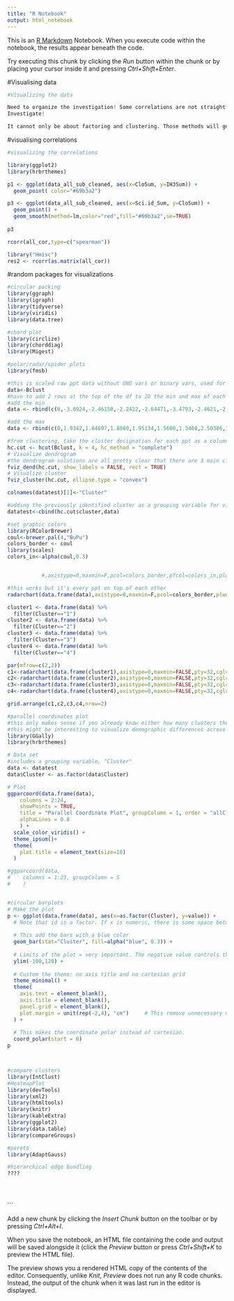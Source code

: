 ---
title: "R Notebook"
output: html_notebook
---

This is an [R Markdown](http://rmarkdown.rstudio.com) Notebook. When you execute code within the notebook, the results appear beneath the code. 

Try executing this chunk by clicking the *Run* button within the chunk or by placing your cursor inside it and pressing *Ctrl+Shift+Enter*. 

#Visualising data
```{r}
#Visualizing the data

Need to organize the investigation! Some correlations are not straightforward, e.g. CMean is correlated with both ES and NFC, but ES and NFC are negatively correlated with each other! 
Investigate!

It cannot only be about factoring and clustering. Those methods will get rid of variables that are singly related to another variable singly. We also want to pursue these single variables in relation to the extant literature and see if we replicate their results!
```

#visualising correlations
```{r}
#visualizing the correlations

library(ggplot2)
library(hrbrthemes)

p1 <- ggplot(data_all_sub_cleaned, aes(x=CloSum, y=IH3Sum)) +  
  geom_point( color="#69b3a2")

p3 <- ggplot(data_all_sub_cleaned, aes(x=Sci.id_Sum, y=CloSum)) +  
  geom_point() +
  geom_smooth(method=lm,color="red",fill="#69b3a2",se=TRUE)
  
p3

rcorr(all_cor,type=c("spearman"))

library("Hmisc") 
res2 <- rcorr(as.matrix(all_cor))


```

#random packages for visualizations

```{r}
#circular packing
library(ggraph) 
library(igraph) 
library(tidyverse) 
library(viridis) 
library(data.tree)

#chord plot
library(circlize)
library(chorddiag)
library(Migest)

#polar/radar/spider plots
library(fmsb)

#this is scaled raw ppt data without GNG vars or binary vars, used for clustering by ppt
data<-Bclust
#have to add 2 rows at the top of the df to ID the min and max of each variable
#add the min
data <- rbind(c(0,-3.0924,-2.46150,-2.2422,-2.64471,-3.4793,-2.4621,-2.54740,-2.7792,-2.4046,-2.73994,-2.5634,-2.31735,-2.5716,-2.6758,-2.6963,-2.37277,-2.13110,-2.1096,-3.2408,-2.8489,-1.96163,-3.09380,-1.6906),data)

#add the max
data <- rbind(c(0,1.9342,1.84697,1.8060,1.95134,1.5600,1.3460,2.50386,1.6212,1.6031,1.83320,2.6862,2.41944,1.9469,1.6553,1.5736,1.82200,2.07669,1.2503,1.3693,1.4509,2.52539,3.41422,2.8022),data)

#from clustering, take the cluster designation for each ppt as a column
hc.cut <- hcut(Bclust, k = 4, hc_method = "complete")
# Visualize dendrogram
#the dendrogram solutions are all pretty clear that there are 3 main clusters 
fviz_dend(hc.cut, show_labels = FALSE, rect = TRUE)
# Visualize cluster
fviz_cluster(hc.cut, ellipse.type = "convex")

colnames(datatest)[1]<-"Cluster"

#adding the previously identified cluster as a grouping variable for visualization
datatest<-cbind(hc.cut$cluster,data)

#set graphic colors
library(RColorBrewer)
coul<-brewer.pal(4,"BuPu")
colors_border <- coul
library(scales)
colors_in<-alpha(coul,0.3)


           #,axistype=0,maxmin=F,pcol=colors_border,pfcol=colors_in,plwd=4,plty=1,cglcol="grey",cglty=1,axislabcol="black",cglwd=0.8,vlcex=0.8)

#this works but it's every ppt on top of each other
radarchart(data.frame(data),axistype=0,maxmin=F,pcol=colors_border,plwd=4,plty=1,cglcol="grey",cglty=1,axislabcol="black",cglwd=0.8,vlcex=0.8)

cluster1 <- data.frame(data) %>%
  filter(Cluster=="1")
cluster2 <- data.frame(data) %>%
  filter(Cluster=="2")
cluster3 <- data.frame(data) %>%
  filter(Cluster=="3")
cluster4 <- data.frame(data) %>%
  filter(Cluster=="4")

par(mfrow=c(2,2))
c1<-radarchart(data.frame(cluster1),axistype=0,maxmin=FALSE,pty=32,cglcol="grey",pcol="black",cglty=1,axislabcol="black")
c2<-radarchart(data.frame(cluster2),axistype=0,maxmin=FALSE,pty=32,cglcol="grey",pcol="black",cglty=1,axislabcol="black")
c3<-radarchart(data.frame(cluster3),axistype=0,maxmin=FALSE,pty=32,cglcol="grey",pcol="black",cglty=1,axislabcol="black")
c4<-radarchart(data.frame(cluster4),axistype=0,maxmin=FALSE,pty=32,cglcol="grey",pcol="black",cglty=1,axislabcol="black")

grid.arrange(c1,c2,c3,c4,nrow=2)

#parallel coordinates plot
#this only makes sense if you already know either how many clusters there are and add cluster identity through a categorical variable, or are interested in grouping via a categorical variable
#this might be interesting to visualize demographic differences across the variables of the whole dataset 
library(GGally)
library(hrbrthemes)

# Data set
#includes a grouping variable, "Cluster"
data <- datatest
data$Cluster <- as.factor(data$Cluster)

# Plot 
ggparcoord(data.frame(data), 
    columns = 2:24, 
    showPoints = TRUE, 
    title = "Parallel Coordinate Plot", groupColumn = 1, order = "allClass",
    alphaLines = 0.8 
    ) +  
  scale_color_viridis() + 
  theme_ipsum()+ 
  theme( 
    plot.title = element_text(size=10) 
  )

#ggparcoord(data, 
#    columns = 1:23, groupColumn = 5 
#    ) 


#circular barplots
# Make the plot 
p <- ggplot(data.frame(data), aes(x=as.factor(Cluster), y=value)) +       
  # Note that id is a factor. If x is numeric, there is some space between the first bar 
   
  # This add the bars with a blue color 
  geom_bar(stat="Cluster", fill=alpha("blue", 0.3)) + 
   
  # Limits of the plot = very important. The negative value controls the size of the inner circle, the positive one is useful to add size over each bar 
  ylim(-100,120) + 
   
  # Custom the theme: no axis title and no cartesian grid 
  theme_minimal() + 
  theme( 
    axis.text = element_blank(), 
    axis.title = element_blank(), 
    panel.grid = element_blank(), 
    plot.margin = unit(rep(-2,4), "cm")     # This remove unnecessary margin around plot 
  ) + 
   
  # This makes the coordinate polar instead of cartesian. 
  coord_polar(start = 0) 
p



#compare clusters
library(IntClust)
#HeatmapPlot
library(devTools)
library(xml2) 
library(htmltools) 
library(knitr) 
library(kableExtra) 
library(ggplot2) 
library(data.table)
library(compareGroups)

#pareto
library(AdaptGauss)

#hierarchical edge bundling 
????





```


```

Add a new chunk by clicking the *Insert Chunk* button on the toolbar or by pressing *Ctrl+Alt+I*.

When you save the notebook, an HTML file containing the code and output will be saved alongside it (click the *Preview* button or press *Ctrl+Shift+K* to preview the HTML file).

The preview shows you a rendered HTML copy of the contents of the editor. Consequently, unlike *Knit*, *Preview* does not run any R code chunks. Instead, the output of the chunk when it was last run in the editor is displayed.
